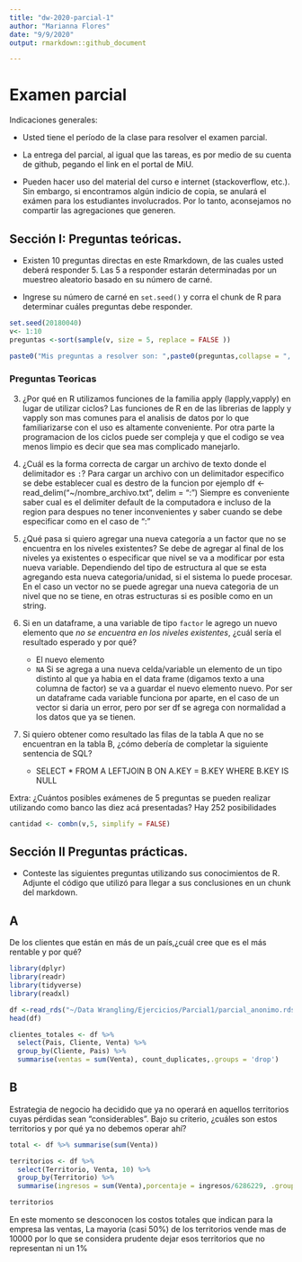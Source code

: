 ```yaml
---
title: "dw-2020-parcial-1"
author: "Marianna Flores"
date: "9/9/2020"
output: rmarkdown::github_document

---
```


# Examen parcial

Indicaciones generales:

* Usted tiene el período de la clase para resolver el examen parcial.
* La entrega del parcial, al igual que las tareas, es por medio de su cuenta de github, pegando el link en el portal de MiU.


* Pueden hacer uso del material del curso e internet (stackoverflow, etc.). Sin embargo, si encontramos algún indicio de copia, se anulará el exámen para los estudiantes involucrados. Por lo tanto, aconsejamos no compartir las agregaciones que generen. 

## Sección I: Preguntas teóricas.

* Existen 10 preguntas directas en este Rmarkdown, de las cuales usted deberá responder 5. Las 5 a responder estarán determinadas por un muestreo aleatorio basado en su número de carné.

* Ingrese su número de carné en  `set.seed()` y corra el chunk de R para determinar cuáles preguntas debe responder.


```r

set.seed(20180040) 
v<- 1:10
preguntas <-sort(sample(v, size = 5, replace = FALSE ))

paste0("Mis preguntas a resolver son: ",paste0(preguntas,collapse = ", "))

```


### Preguntas Teoricas

3. ¿Por qué en R utilizamos funciones de la familia apply (lapply,vapply) en lugar de utilizar ciclos?
Las funciones de R en de las librerias de lapply y vapply son mas comunes para el analisis de datos por lo que familiarizarse con el uso es altamente conveniente. Por otra parte la programacion de los ciclos puede ser compleja y que el codigo se vea menos limpio es decir que sea mas complicado manejarlo.


5. ¿Cuál es la forma correcta de cargar un archivo de texto donde el delimitador es `:`?
Para cargar un archivo con un delimitador especifico se debe establecer cual es destro de la funcion por ejemplo
df <-read_delim("~/nombre_archivo.txt", delim = ":")
Siempre es conveniente saber cual es el delimiter default de la computadora e incluso de la region para despues no tener inconvenientes y saber cuando se debe especificar como en el caso de ":"


7. ¿Qué pasa si quiero agregar una nueva categoría a un factor que no se encuentra en los niveles existentes?
Se debe de agregar al final de los niveles ya existentes o especificar que nivel se va a modificar por esta nueva variable. Dependiendo del tipo de estructura al que se esta agregando esta nueva categoria/unidad, si el sistema lo puede procesar. En el caso un vector no se puede agregar una nueva categoria de un nivel que no se tiene, en otras estructuras si es posible como en un string.


8. Si en un dataframe, a una variable de tipo `factor` le agrego un nuevo elemento que *no se encuentra en los niveles existentes*, ¿cuál sería el resultado esperado y por qué?
    * El nuevo elemento
    * `NA`
Si se agrega a una nueva celda/variable un elemento de un tipo distinto al que ya habia en el data frame (digamos texto a una columna de factor) se va a guardar el nuevo elemento nuevo. Por ser un dataframe cada variable funciona por aparte, en el caso de un vector si daria un error, pero por ser df se agrega con normalidad a los datos que ya se tienen. 
  
    
10. Si quiero obtener como resultado las filas de la tabla A que no se encuentran en la tabla B, ¿cómo debería de completar la siguiente sentencia de SQL?

    * SELECT * FROM A LEFTJOIN B ON A.KEY = B.KEY WHERE B.KEY IS NULL
  
Extra: ¿Cuántos posibles exámenes de 5 preguntas se pueden realizar utilizando como banco las diez acá presentadas?
Hay 252 posibilidades
```r
cantidad <- combn(v,5, simplify = FALSE)
```

## Sección II Preguntas prácticas.
* Conteste las siguientes preguntas utilizando sus conocimientos de R. Adjunte el código que utilizó para llegar a sus conclusiones en un chunk del markdown.

## A
De los clientes que están en más de un país,¿cuál cree que es el más rentable y por qué?

```r

library(dplyr)
library(readr)
library(tidyverse)
library(readxl)

df <-read_rds("~/Data Wrangling/Ejercicios/Parcial1/parcial_anonimo.rds")
head(df)

clientes_totales <- df %>% 
  select(Pais, Cliente, Venta) %>% 
  group_by(Cliente, Pais) %>% 
  summarise(ventas = sum(Venta), count_duplicates,.groups = 'drop')


```




## B
Estrategia de negocio ha decidido que ya no operará en aquellos territorios cuyas pérdidas sean "considerables". Bajo su criterio, ¿cuáles son estos territorios y por qué ya no debemos operar ahí?

```r
total <- df %>% summarise(sum(Venta))

territorios <- df %>% 
  select(Territorio, Venta, 10) %>% 
  group_by(Territorio) %>% 
  summarise(ingresos = sum(Venta),porcentaje = ingresos/6286229, .groups = 'drop') %>% arrange(ingresos)

territorios

```
En este momento se desconocen los costos totales que indican para la empresa las ventas, La mayoria (casi 50%) de los territorios vende mas de 10000 por lo que se considera prudente dejar esos territorios que no representan ni un 1%
